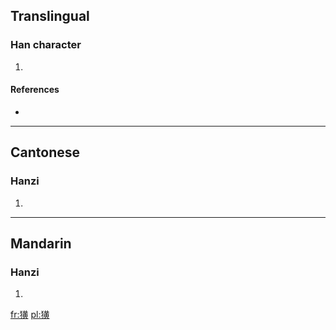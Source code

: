 ==Translingual==

===Han character===
{{Han char|rn=94|rad=犬|as=12|sn=15|four=4428<sub>6</sub>|canj=大竹廿中金 (KHTLC)}}

# {{defn|Han|sort=犬12}}

====References====
* {{Han ref|kx=0718.130|dkj=20676|dj=1129.260|hdz=21367.150|uh=735A|ud=29530|bh=E67D|bd=59005}}

----

==Cantonese==

===Hanzi===
{{yue-hanzi|jyut=|y=wong4}}

# {{defn|Cantonese|sort=犬12}}

----

==Mandarin==

===Hanzi===
{{cmn-hanzi|pin=[[huáng]] ([[huang2]])|wg=huang<sup>2</sup>}}

# {{defn|Mandarin|sort=犬12}}

[[fr:獚]]
[[pl:獚]]